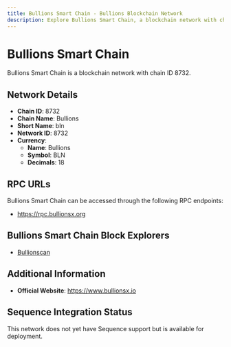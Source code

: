```yaml
--- 
title: Bullions Smart Chain - Bullions Blockchain Network
description: Explore Bullions Smart Chain, a blockchain network with chain ID 8732. Learn about its native currency, Bullions, and how to interact with the network.
---
```


# Bullions Smart Chain

Bullions Smart Chain is a blockchain network with chain ID 8732.

## Network Details

- **Chain ID**: 8732
- **Chain Name**: Bullions
- **Short Name**: bln
- **Network ID**: 8732
- **Currency**: 
  - **Name**: Bullions
  - **Symbol**: BLN
  - **Decimals**: 18

## RPC URLs

Bullions Smart Chain can be accessed through the following RPC endpoints:

- https://rpc.bullionsx.org

## Bullions Smart Chain Block Explorers

- [Bullionscan](https://bullionscan.org)

## Additional Information

- **Official Website**: https://www.bullionsx.io

## Sequence Integration Status

This network does not yet have Sequence support but is available for deployment.
